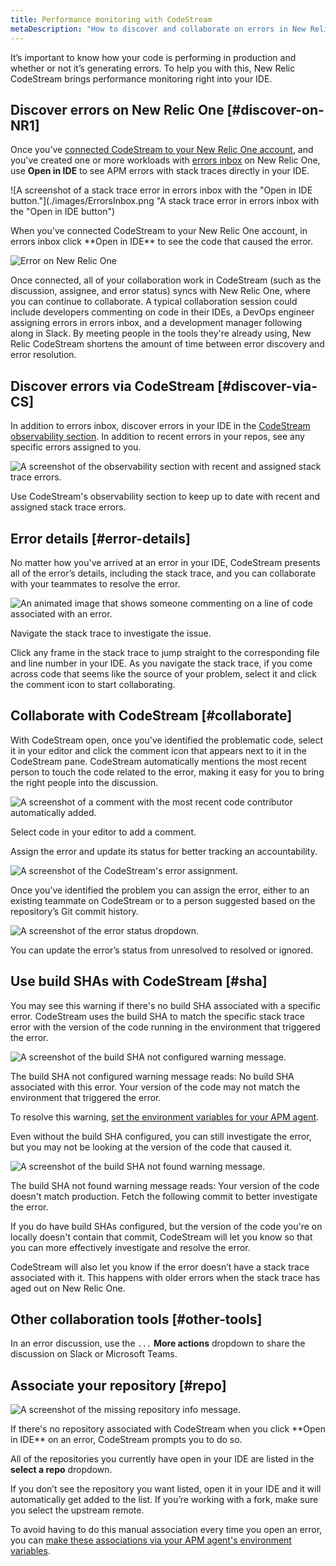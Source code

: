 ```yaml
---
title: Performance monitoring with CodeStream
metaDescription: "How to discover and collaborate on errors in New Relic CodeStream."
---
```


It’s important to know how your code is performing in production and whether or not it’s generating errors. To help you with this, New Relic CodeStream brings performance monitoring right into your IDE.

## Discover errors on New Relic One [#discover-on-NR1]

Once you’ve [connected CodeStream to your New Relic One account](/docs/codestream/start-here/codestream-new-relic), and you've created one or more workloads with [errors inbox](/docs/errors-inbox/errors-inbox/) on New Relic One, use **Open in IDE** to see APM errors with stack traces directly in your IDE.

![A screenshot of a stack trace error in errors inbox with the "Open in IDE button."](./images/ErrorsInbox.png "A stack trace error in errors inbox with the "Open in IDE button")

<figcaption>When you've connected CodeStream to your New Relic One account, in errors inbox click **Open in IDE** to see the code that caused the error.</figcaption>

![Error on New Relic One](./images/ErrorOnNR1.png)

Once connected, all of your collaboration work in CodeStream (such as the discussion, assignee, and error status) syncs with New Relic One, where you can continue to collaborate. A typical collaboration session could include  developers commenting on code in their IDEs, a DevOps engineer assigning errors in errors inbox, and a development manager following along in Slack. By meeting people in the tools they're already using, New Relic CodeStream shortens the amount of time between error discovery and error resolution.

## Discover errors via CodeStream [#discover-via-CS]

In addition to errors inbox, discover errors in your IDE in the [CodeStream observability section](/docs/codestream/codestream-ui-overview/observability-section). In addition to recent errors in your repos, see any specific errors assigned to you.

![A screenshot of the observability section with recent and assigned stack trace errors.](./images/ObservabilitySection.png "The observability section with recent and assigned stack trace errors.")

<figcaption>Use CodeStream's observability section to keep up to date with recent and assigned stack trace errors.</figcaption>

## Error details [#error-details]

No matter how you've arrived at an error in your IDE, CodeStream presents all of the error’s details, including the stack trace, and you can collaborate with your teammates to resolve the error.

![An animated image that shows someone commenting on a line of code associated with an error.](./images/Observability-VSC.gif "Someone commenting on a line of code associated with an error.")

<figcaption>Navigate the stack trace to investigate the issue.</figcaption>

Click any frame in the stack trace to jump straight to the corresponding file and line number in your IDE. As you navigate the stack trace, if you come across code that seems like the source of your problem, select it and click the comment icon to start collaborating.

## Collaborate with CodeStream [#collaborate]

With CodeStream open, once you've identified the problematic code, select it in your editor and click the comment icon that appears next to it in the CodeStream pane. CodeStream automatically mentions the most recent person to touch the code related to the error, making it easy for you to bring the right people into the discussion.

![A screenshot of a comment with the most recent code contributor automatically added.](./images/ErrorAutoMention.png "A comment with the most recent code contributor automatically added.")

<figcaption>Select code in your editor to add a comment.</figcaption>

Assign the error and update its status for better tracking an accountability.

![A screenshot of the CodeStream's error assignment.](./images/ErrorAssignee.png "CodeStream's error assignment.")

<figcaption>Once you’ve identified the problem you can assign the error, either to an existing teammate on CodeStream or to a person suggested based on the repository’s Git commit history.</figcaption>

![A screenshot of the error status dropdown.](./images/ErrorStatus.png "The error status dropdown.")

<figcaption>You can update the error’s status from unresolved to resolved or ignored.</figcaption>

## Use build SHAs with CodeStream [#sha]

You may see this warning if there's no build SHA associated with a specific error. CodeStream uses the build SHA to match the specific stack trace error with the version of the code running in the environment that triggered the error.

![A screenshot of the build SHA not configured warning message.](./images/BuildSHANotConfigured.png "The build SHA not configured warning message.")

<figcaption>The build SHA not configured warning message reads: No build SHA associated with this error. Your version of the code may not match the environment that triggered the error.</figcaption>

To resolve this warning, [set the environment variables for your APM agent](/docs/codestream/start-here/codestream-new-relic/#buildsha).

Even without the build SHA configured, you can still investigate the error, but you may not be looking at the version of the code that caused it.

![A screenshot of the build SHA not found warning message.](./images/BuildSHANotFound.png "The build SHA not found warning message.")

<figcaption>The build SHA not found warning message reads: Your version of the code doesn't match production. Fetch the following commit to better investigate the error.</figcaption>

If you do have build SHAs configured, but the version of the code you're on locally doesn't contain that commit, CodeStream will let you know so that you can more effectively investigate and resolve the error.

CodeStream will also let you know if the error doesn’t have a stack trace
associated with it. This happens with older errors when the stack trace has
aged out on New Relic One.

## Other collaboration tools [#other-tools]

In an error discussion, use the `...` **More actions** dropdown to share the discussion on Slack or Microsoft Teams.

## Associate your repository [#repo]

![A screenshot of the missing repository info message.](./images/RepoAssociation.png "The missing repository info message.")

<figcaption>If there's no repository associated with CodeStream when you click **Open in IDE** on an error, CodeStream prompts you to do so.</figcaption>

All of the repositories you currently have open in your IDE are listed in the **select a repo** dropdown.

If you don’t see the repository you want listed, open it in your IDE and it will
automatically get added to the list. If you’re working with a fork, make sure you select the upstream remote.

To avoid having to do this manual association every time you open an error, you can [make these
associations via your APM agent's environment variables](/docs/codestream/start-here/codestream-new-relic/#repo-url).
